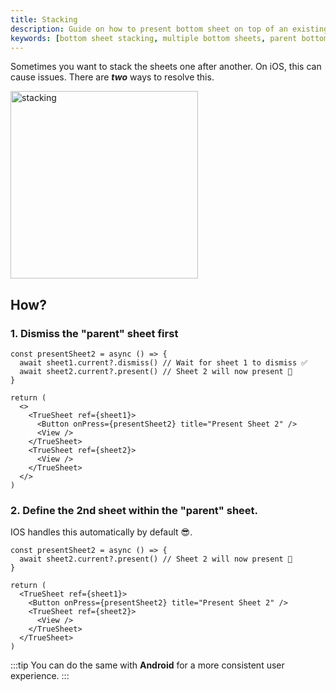 ```yaml
---
title: Stacking
description: Guide on how to present bottom sheet on top of an existing sheet.
keywords: [bottom sheet stacking, multiple bottom sheets, parent bottom sheet, child bottom sheet]
---
```



Sometimes you want to stack the sheets one after another. On iOS, this can cause issues. There are _**two**_ ways to resolve this.

<img alt="stacking" src={stacking} width="300"/>

## How?

### 1. Dismiss the "parent" sheet first

```tsx {2-3,9-9}
const presentSheet2 = async () => {
  await sheet1.current?.dismiss() // Wait for sheet 1 to dismiss ✅
  await sheet2.current?.present() // Sheet 2 will now present 🎉
}

return (
  <>
    <TrueSheet ref={sheet1}>
      <Button onPress={presentSheet2} title="Present Sheet 2" />
      <View />
    </TrueSheet>
    <TrueSheet ref={sheet2}>
      <View />
    </TrueSheet>
  </>
)
```
### 2. Define the 2nd sheet within the "parent" sheet.

IOS handles this automatically by default 😎.

```tsx {2-2,7-7}
const presentSheet2 = async () => {
  await sheet2.current?.present() // Sheet 2 will now present 🎉
}

return (
  <TrueSheet ref={sheet1}>
    <Button onPress={presentSheet2} title="Present Sheet 2" />
    <TrueSheet ref={sheet2}>
      <View />
    </TrueSheet>
  </TrueSheet>
)
```

:::tip
You can do the same with **Android** for a more consistent user experience.
:::

